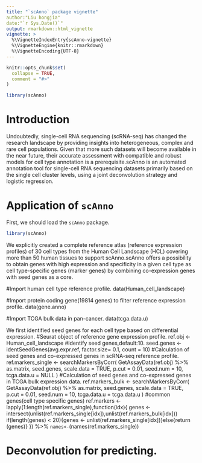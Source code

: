 ```yaml
---
title: "`scAnno` package vignette"
author:"Liu hongjia"
date:"`r Sys.Date()`"
output: rmarkdown::html_vignette
vignette: >
  %\VignetteIndexEntry{scAnno-vignette}
  %\VignetteEngine{knitr::rmarkdown}
  %\VignetteEncoding{UTF-8}
---
```


```r
knitr::opts_chunk$set(
  collapse = TRUE,
  comment = "#>"
)
```

```r
library(scAnno)
```

# Introduction
Undoubtedly, single-cell RNA sequencing (scRNA-seq) has changed the research landscape by providing insights into heterogeneous, complex and rare cell populations. Given that more such datasets will become available in the near future, their accurate assessment with compatible and robust models for cell type annotation is a prerequisite.scAnno is an automated annotation tool for single-cell RNA sequencing datasets primarily based on the single cell cluster levels, using a joint deconvolution strategy and logistic regression.

# Application of `scAnno`
First, we should load the `scAnno` package.

```r

library(scAnno)
```
We explicitly created a complete reference atlas (reference expression profiles) of 30 cell types from the Human Cell Landscape (HCL) covering more than 50 human tissues to support scAnno.scAnno offers a possibility to obtain genes with high expression and specificity in a given cell type as cell type-specific genes (marker genes) by combining co-expression genes with seed genes as a core.

#Import human cell type reference profile.
data(Human_cell_landscape)

#Import protein coding gene(19814 genes) to filter reference expression profile.
data(gene.anno)

#Import TCGA bulk data in pan-cancer.
data(tcga.data.u)

We first identified seed genes for each cell type based on differential expression.
#Seurat object of reference gene expression profile.
ref.obj <- Human_cell_landscape
#Identify seed genes,default:10.
seed.genes <- identSeedGenes(avg.expr.ref, factor.size= 0.1, count = 10)
#Calculation of seed genes and co-expressed genes in scRNA-seq reference profile.
ref.markers_single <- searchMarkersByCorr(
					GetAssayData(ref.obj) %>% as.matrix, 
					seed.genes, 
					scale.data = TRUE,
					p.cut = 0.01,
					seed.num = 10,
					tcga.data.u = NULL
				)
#Calculation of seed genes and co-expressed genes in TCGA bulk expression data.
ref.markers_bulk <- searchMarkersByCorr(
					GetAssayData(ref.obj) %>% as.matrix, 
					seed.genes, 
					scale.data = TRUE,
					p.cut = 0.01,
					seed.num = 10,
					tcga.data.u = tcga.data.u
				)
#common genes(cell type specific genes)
ref.markers <- lapply(1:length(ref.markers_single),function(idx){
					genes <- intersect(unlist(ref.markers_single[idx]),unlist(ref.markers_bulk[idx]))
					if(length(genes) < 20){genes <- unlist(ref.markers_single[idx])}else{return (genes)}
				}) %>% `names<-`(names(ref.markers_single))
        
# Deconvolution for predicting.
















